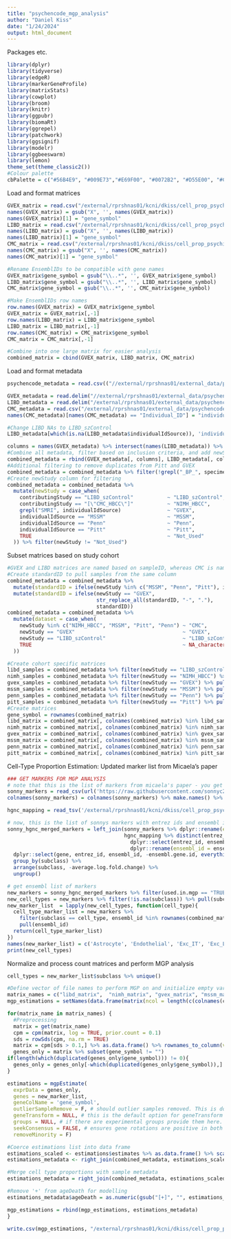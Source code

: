 ```yaml
---
title: "psychencode_mgp_analysis"
author: "Daniel Kiss"
date: "1/24/2024"
output: html_document
---
```


Packages etc.
```r
library(dplyr)
library(tidyverse)
library(edgeR)
library(markerGeneProfile) 
library(matrixStats)
library(cowplot)
library(broom)
library(knitr)
library(ggpubr)
library(biomaRt)
library(ggrepel)
library(patchwork)
library(ggsignif)
library(modelr)
library(ggbeeswarm)
library(lemon)
theme_set(theme_classic2())
#Colour palette
cbPalette = c("#56B4E9", "#009E73","#E69F00", "#0072B2", "#D55E00", "#CC79A7","#000000","#F0E442")
```

Load and format matrices
```r
GVEX_matrix = read.csv("/external/rprshnas01/kcni/dkiss/cell_prop_psychiatry/data/GVEX_count_matrix.csv")
names(GVEX_matrix) = gsub("X", '', names(GVEX_matrix))
names(GVEX_matrix)[1] = "gene_symbol"
LIBD_matrix = read.csv("/external/rprshnas01/kcni/dkiss/cell_prop_psychiatry/data/LIBD_count_matrix.csv")
names(LIBD_matrix) = gsub("X", '', names(LIBD_matrix))
names(LIBD_matrix)[1] = "gene_symbol"
CMC_matrix = read.csv("/external/rprshnas01/kcni/dkiss/cell_prop_psychiatry/data/CMC_count_matrix.csv")
names(CMC_matrix) = gsub("X", '', names(CMC_matrix))
names(CMC_matrix)[1] = "gene_symbol"

#Rename EnsemblIDs to be compatible with gene names
GVEX_matrix$gene_symbol = gsub("\\..*", '', GVEX_matrix$gene_symbol)
LIBD_matrix$gene_symbol = gsub("\\..*", '', LIBD_matrix$gene_symbol)
CMC_matrix$gene_symbol = gsub("\\..*", '', CMC_matrix$gene_symbol)

#Make EnsemblIDs row names
row.names(GVEX_matrix) = GVEX_matrix$gene_symbol
GVEX_matrix = GVEX_matrix[,-1]
row.names(LIBD_matrix) = LIBD_matrix$gene_symbol
LIBD_matrix = LIBD_matrix[,-1]
row.names(CMC_matrix) = CMC_matrix$gene_symbol
CMC_matrix = CMC_matrix[,-1]

#Combine into one large matrix for easier analysis
combined_matrix = cbind(GVEX_matrix, LIBD_matrix, CMC_matrix)

```

Load and format metadata
```r
psychencode_metadata = read.csv(("//external/rprshnas01/external_data/psychencode/PsychENCODE/Metadata/CapstoneCollection_Metadata_Clinical.csv"))

GVEX_metadata = read.delim("//external/rprshnas01/external_data/psychencode/PsychENCODE//BrainGVEX/RNAseq/SYNAPSE_METADATA_MANIFEST.tsv") %>% filter(dataType == "geneExpression")  %>% left_join(psychencode_metadata)
LIBD_metadata = read.delim("/external/rprshnas01/external_data/psychencode/PsychENCODE/LIBD__szControl/RNAseq/SYNAPSE_METADATA_MANIFEST.tsv") %>% filter(dataType == "geneExpression")  %>% left_join(psychencode_metadata)
CMC_metadata = read.csv("/external/rprshnas01/external_data/psychencode/PsychENCODE/CMC/Metadata/SYNAPSE_TABLE_QUERY_123020650.csv") %>% filter(dataType == "geneExpression", fileFormat == "tsv")  %>% left_join(psychencode_metadata)
names(CMC_metadata)[names(CMC_metadata) == "Individual_ID"] = "individualID"

#Change LIBD NAs to LIBD_szControl
LIBD_metadata[which(is.na(LIBD_metadata$individualIdSource)), 'individualIdSource'] = 'LIBD_szControl'

columns = names(GVEX_metadata) %>% intersect(names(LIBD_metadata)) %>% intersect(names(CMC_metadata))
#Combine all metadata, filter based on inclusion criteria, and add newStudy column for cohort-based MGP
combined_metadata = rbind(GVEX_metadata[, columns], LIBD_metadata[, columns], CMC_metadata[, columns])%>% filter(!is.na(individualIdSource), primaryDiagnosis %in% c("control", "Schizophrenia"), ageDeath >= 15)
#Additional filtering to remove duplicates from Pitt and GVEX
combined_metadata = combined_metadata %>% filter(!grepl("_BP_", specimenID), contributingStudy != "[\"BrainGVEX\"]", contributingStudy != "[\"LIBD_szControl\"]")
#Create newStudy column for filtering
combined_metadata = combined_metadata %>%
  mutate(newStudy = case_when(
    contributingStudy == "LIBD_szControl"           ~ "LIBD_szControl",
    contributingStudy == "[\"CMC_HBCC\"]"           ~ "NIMH_HBCC",
    grepl("SMRI", individualIdSource)               ~ "GVEX",
    individualIdSource == "MSSM"                    ~ "MSSM",
    individualIdSource == "Penn"                    ~ "Penn",
    individualIdSource == "Pitt"                    ~ "Pitt",
    TRUE                                            ~ "Not_Used"
  )) %>% filter(newStudy != "Not_Used")
```

Subset matrices based on study cohort
```r
#GVEX and LIBD matrices are named based on sampleID, whereas CMC is named based on individualID
#Create standardID to pull samples from the same column
combined_metadata = combined_metadata %>%
  mutate(standardID = ifelse(newStudy %in% c("MSSM", "Penn", "Pitt"), individualID, specimenID)) %>%
  mutate(standardID = ifelse(newStudy == "GVEX", 
                             str_replace_all(standardID, "-", "."), 
                             standardID))
combined_metadata = combined_metadata %>%
  mutate(dataset = case_when(
    newStudy %in% c("NIMH_HBCC", "MSSM", "Pitt", "Penn") ~ "CMC",
    newStudy == "GVEX"                                   ~ "GVEX",
    newStudy == "LIBD_szControl"                         ~ "LIBD_szControl",
    TRUE                                                 ~ NA_character_
  ))

#Create cohort specific matrices
libd_samples = combined_metadata %>% filter(newStudy == "LIBD_szControl") %>% pull(standardID)
nimh_samples = combined_metadata %>% filter(newStudy == "NIMH_HBCC") %>% pull(standardID)
gvex_samples = combined_metadata %>% filter(newStudy == "GVEX") %>% pull(standardID) 
mssm_samples = combined_metadata %>% filter(newStudy == "MSSM") %>% pull(standardID)
penn_samples = combined_metadata %>% filter(newStudy == "Penn") %>% pull(standardID)
pitt_samples = combined_metadata %>% filter(newStudy == "Pitt") %>% pull(standardID)
#Create matrices
gene_symbol = rownames(combined_matrix)
libd_matrix = combined_matrix[, colnames(combined_matrix) %in% libd_samples] 
nimh_matrix = combined_matrix[, colnames(combined_matrix) %in% nimh_samples] 
gvex_matrix = combined_matrix[, colnames(combined_matrix) %in% gvex_samples] 
mssm_matrix = combined_matrix[, colnames(combined_matrix) %in% mssm_samples] 
penn_matrix = combined_matrix[, colnames(combined_matrix) %in% penn_samples]
pitt_matrix = combined_matrix[, colnames(combined_matrix) %in% pitt_samples] 
```

Cell-Type Proportion Estimation: Updated marker list from Micaela's paper
```r
### GET MARKERS FOR MGP ANALYSIS
# note that this is the list of markers from micaela's paper - you get similar but diff results if you use the markers from the aging paper
sonny_markers = read_csv(url('https://raw.githubusercontent.com/sonnyc247/MarkerSelection/master/Data/Outputs/CSVs_and_Tables/Markers/MTG_and_CgG_lfct2/new_MTGnCgG_lfct2.5_Publication.csv'))
colnames(sonny_markers) = colnames(sonny_markers) %>% make.names() %>% tolower()

hgnc_mapping = read_tsv('/external/rprshnas01/kcni/dkiss/cell_prop_psychiatry/data/hgnc_complete_set.txt')

# now, this is the list of sonnys markers with entrez ids and ensembl ids where possible
sonny_hgnc_merged_markers = left_join(sonny_markers %>% dplyr::rename(entrez_id = entrez.gene.id), 
                                      hgnc_mapping %>% distinct(entrez_id, .keep_all = T)%>% 
                                        dplyr::select(entrez_id, ensembl_gene_id) %>% 
                                        dplyr::rename(ensembl_id = ensembl_gene_id)) %>% 
  dplyr::select(gene, entrez_id, ensembl_id, -ensembl.gene.id, everything()) %>% 
  group_by(subclass) %>% 
  arrange(subclass, -average.log.fold.change) %>% 
  ungroup()

# get ensembl list of markers
new_markers = sonny_hgnc_merged_markers %>% filter(used.in.mgp == "TRUE")
new_cell_types = new_markers %>% filter(!is.na(subclass)) %>% pull(subclass) %>% unique
new_marker_list  = lapply(new_cell_types, function(cell_type){
  cell_type_marker_list = new_markers %>% 
    filter(subclass == cell_type, ensembl_id %in% rownames(combined_matrix)) %>% 
    pull(ensembl_id)
  return(cell_type_marker_list)
})
names(new_marker_list) = c('Astrocyte', 'Endothelial', 'Exc_IT', 'Exc_L4_IT', 'Exc_L5_ET', 'Exc_L5/6_IT_Car3', 'Exc_L5/6_NP', 'Exc_L6_CT', 'Exc_L6b', 'Inh_LAMP5', 'Microglia', 'Oligodendrocyte', 'OPC', 'Inh_PAX6', 'Inh_PVALB', 'Pericyte', 'Inh_SST', 'Inh_VIP', 'VLMC')
print(new_cell_types)
```

Normalize and process count matrices and perform MGP analysis
```r
cell_types = new_marker_list$subclass %>% unique()

#Define vector of file names to perform MGP on and initialize empty variable before looping
matrix_names = c("libd_matrix",  "nimh_matrix", "gvex_matrix", "mssm_matrix", "penn_matrix", "pitt_matrix")
mgp_estimations = setNames(data.frame(matrix(ncol = length(c(colnames(combined_metadata), cell_types)), nrow = 0)), c(colnames(combined_metadata), cell_types))

for(matrix_name in matrix_names) {
  #Preprocessing
  matrix = get(matrix_name)
  cpm = cpm(matrix, log = TRUE, prior.count = 0.1)
  sds = rowSds(cpm, na.rm = TRUE)
  matrix = cpm[sds > 0.1,] %>% as.data.frame() %>% rownames_to_column(var = "gene_symbol") #Consider setting SD cutoff to 0 
  genes_only = matrix %>% subset(gene_symbol != "")
if(length(which(duplicated(genes_only$gene_symbol))) != 0){
  genes_only = genes_only[-which(duplicated(genes_only$gene_symbol)),]
}

estimations = mgpEstimate(
  exprData = genes_only,
  genes = new_marker_list,
  geneColName = 'gene_symbol',
  outlierSampleRemove = F, # should outlier samples removed. This is done using boxplot stats
  geneTransform = NULL, # this is the default option for geneTransform
  groups = NULL, # if there are experimental groups provide them here. if not desired set to NULL
  seekConsensus = FALSE, # ensures gene rotations are positive in both of the groups
  removeMinority = F)

#Coerce estimations list into data frame 
estimations_scaled <- estimations$estimates %>% as.data.frame() %>% scale() %>% as.data.frame() %>% tibble::rownames_to_column(var = "standardID")
estimations_metadata <- right_join(combined_metadata, estimations_scaled, by = "standardID")

#Merge cell type proportions with sample metadata
estimations_metadata = right_join(combined_metadata, estimations_scaled )

#Remove '+' from ageDeath for modelling
estimations_metadata$ageDeath = as.numeric(gsub("[+]", "", estimations_metadata$ageDeath))

mgp_estimations = rbind(mgp_estimations, estimations_metadata) 
}

write.csv(mgp_estimations, "/external/rprshnas01/kcni/dkiss/cell_prop_psychiatry/data/psychencode_mgp_estimations.csv")
```


